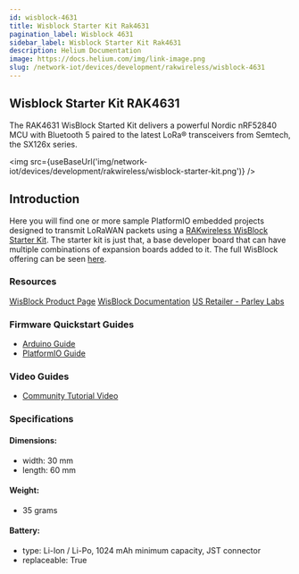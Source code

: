 ```yaml
---
id: wisblock-4631
title: Wisblock Starter Kit Rak4631
pagination_label: Wisblock 4631
sidebar_label: Wisblock Starter Kit Rak4631
description: Helium Documentation
image: https://docs.helium.com/img/link-image.png
slug: /network-iot/devices/development/rakwireless/wisblock-4631
---
```



## Wisblock Starter Kit RAK4631

The RAK4631 WisBlock Started Kit delivers a powerful Nordic nRF52840 MCU with Bluetooth 5 paired to
the latest LoRa® transceivers from Semtech, the SX126x series.

<img src={useBaseUrl('img/network-iot/devices/development/rakwireless/wisblock-starter-kit.png')} />

## Introduction

Here you will find one or more sample PlatformIO embedded projects designed to transmit LoRaWAN
packets using a
[RAKwireless WisBlock Starter Kit](https://store.rakwireless.com/products/wisblock-starter-kit). The
starter kit is just that, a base developer board that can have multiple combinations of expansion
boards added to it. The full WisBlock offering can be seen
[here](https://store.rakwireless.com/pages/wisblock).

### Resources

[WisBlock Product Page](https://store.rakwireless.com/products/wisblock-starter-kit)
[WisBlock Documentation](https://docs.rakwireless.com/Product-Categories/WisBlock/)
[US Retailer - Parley Labs](https://shop.parleylabs.com)

### Firmware Quickstart Guides

- [Arduino Guide](/network-iot/devices/development/rakwireless/wisblock-4631/arduino)
- [PlatformIO Guide](/network-iot/devices/development/rakwireless/wisblock-4631/platformio)

### Video Guides

- [Community Tutorial Video](https://youtu.be/J2f_AVx-WsE)

### Specifications

#### Dimensions:

- width: 30 mm
- length: 60 mm

#### Weight:

- 35 grams

#### Battery:

- type: Li-Ion / Li-Po, 1024 mAh minimum capacity, JST connector
- replaceable: True
